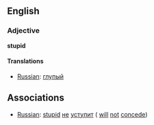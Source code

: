 ==English==

===Adjective===
'''stupid'''

====Translations====
*[[Russian]]: [[глупый]]

==Associations==
*[[Russian]]: [[stupid]] [[не]] [[уступит]] ( [[will]] [[not]] [[concede]])
